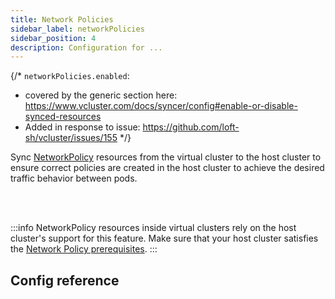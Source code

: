 ```yaml
---
title: Network Policies
sidebar_label: networkPolicies
sidebar_position: 4
description: Configuration for ...
---
```



{/*
`networkPolicies.enabled`:
- covered by the generic section here: https://www.vcluster.com/docs/syncer/config#enable-or-disable-synced-resources
- Added in response to issue: https://github.com/loft-sh/vcluster/issues/155
*/}

Sync [NetworkPolicy](https://kubernetes.io/docs/concepts/services-networking/network-policies/) resources from the virtual cluster to the host cluster to ensure correct policies are created in the host cluster to achieve the desired traffic behavior between pods.

<br></br>

:::info
NetworkPolicy resources inside virtual clusters rely on the host cluster's support for this feature. Make sure that your host cluster satisfies the [Network Policy prerequisites](https://kubernetes.io/docs/concepts/services-networking/network-policies/#prerequisites).
:::



## Config reference

<EnableSwitch/>